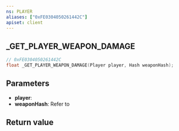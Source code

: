 ```yaml
---
ns: PLAYER
aliases: ["0xFE0304050261442C"]
apiset: client
---
```

## _GET_PLAYER_WEAPON_DAMAGE

```c
// 0xFE0304050261442C
float _GET_PLAYER_WEAPON_DAMAGE(Player player, Hash weaponHash);
```


## Parameters
* **player**:
* **weaponHash**: Refer to <EmbeddedEnum type="eWeaponHash" />

## Return value
